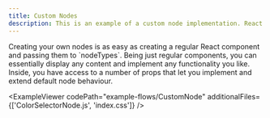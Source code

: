 ```yaml
---
title: Custom Nodes
description: This is an example of a custom node implementation. React Flow nodes are React components, and you can display any content that you want.
---
```



<ExampleLayout>
Creating your own nodes is as easy as creating a regular React component and passing them to `nodeTypes`. Being just regular components, you can essentially display any content and implement any functionality you like. Inside, you have access to a number of props that let you implement and extend default node behaviour.

<ExampleViewer
  codePath="example-flows/CustomNode"
  additionalFiles={['ColorSelectorNode.js', 'index.css']}
/>
</ExampleLayout>

